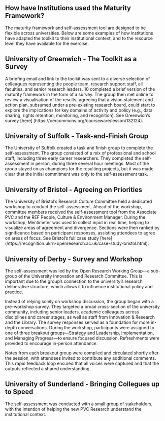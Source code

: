 ## How have Institutions used the Maturity Framework?

The maturity framework and self-assessment tool are designed to be flexible across universities. Below are some examples of how institutions have adapted the toolkit to their institutional context, and to the resource level they have available for the exercise.

::: {.callout-note .feature collapse="true"}
## University of Greenwich - The Toolkit as a Survey

A briefing email and link to the toolkit was sent to a diverse selection of colleagues representing the people team, research support staff, all faculties, and senior research leaders. 10 completed a brief version of the maturity framework in the form of a survey. The group then met online to review a visualisation of the results, agreeing that a vision statement and action plan, subsumed under a pre-existing research board, could start to explore the implications for key domains of activity and policy (e.g., data sharing, rights retention, monitoring, and recognition). See Greenwich's survey [here] (https://oercommons.org/courseware/lesson/132124).
:::

::: {.callout-note .feature collapse="true"}
## University of Suffolk - Task-and-Finish Group

The University of Suffolk created a task and finish group to complete the self-assessment. The group consisted of a mix of professional and school staff, including three early career researchers. They completed the self-assessment in person, during three several hour meetings. Most of the group stayed on as champions for the resulting projects, but it was made clear that the initial commitment was only to the self-assessment task.
:::

::: {.callout-note .feature collapse="true"}
## University of Bristol - Agreeing on Priorities

The University of Bristol’s Research Culture Committee held a dedicated workshop to conduct the self-assessment. Ahead of the workshop, committee members received the self-assessment tool from the Associate PVC and the REF People, Culture & Environment Manager. During the workshop, Mentimeter was used to collect input in real time, helping to visualize areas of agreement and divergence. Sections were then ranked by significance based on participant responses, assisting attendees to agree on areas of focus. See Bristol's full case study [here] (https://recognition.ukrn-openresearch.ac.uk/case-study-bristol.html).
:::

::: {.callout-note .feature collapse="true"}
## University of Derby - Survey and Workshop

The self-assessment was led by the Open Research Working Group—a sub-group of the University Innovation and Research Committee. This is important due to the group’s connection to the university’s research deliberative structure, which allows it to influence institutional policy and practice.

Instead of relying solely on workshop discussion, the group began with a pre-workshop survey. They targeted a broad cross-section of the university community, including senior leaders, academic colleagues across disciplines and career stages, as well as staff from Innovation & Research and the Library. The survey responses served as a foundation for more in-depth conversations. During the workshop, participants were assigned to one of three breakout groups—Strategy and Leadership, Implementation, and Managing Progress—to ensure focused discussion. Refreshments were provided to encourage in-person attendance.

Notes from each breakout group were compiled and circulated shortly after the session, with attendees invited to contribute any additional comments. This rapid feedback loop ensured that all voices were captured and that the outputs reflected a shared understanding.
:::

::: {.callout-note .feature collapse="true"}
## University of Sunderland - Bringing Collegues up to Speed

The self-assessment was conducted with a small group of stakeholders, with the intention of helping the new PVC Research understand the institutional context.
:::

